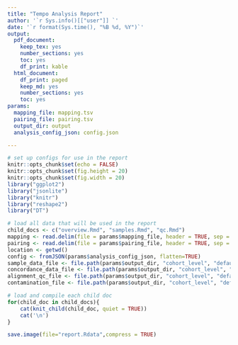 ```yaml
---
title: "Tempo Analysis Report"
author: '`r Sys.info()[["user"]] `'
date: '`r format(Sys.time(), "%B %d, %Y")`'
output:
  pdf_document:
    keep_tex: yes
    number_sections: yes
    toc: yes
    df_print: kable
  html_document:
    df_print: paged
    keep_md: yes
    number_sections: yes
    toc: yes
params:
  mapping_file: mapping.tsv
  pairing_file: pairing.tsv
  output_dir: output
  analysis_config_json: config.json

---
```

```r
# set up configs for use in the report
knitr::opts_chunk$set(echo = FALSE)
knitr::opts_chunk$set(fig.height = 20)
knitr::opts_chunk$set(fig.width = 20)
library("ggplot2") 
library("jsonlite")
library("knitr")
library("reshape2")
library("DT")
```

```r
# load all data that will be used in the report
child_docs <- c("overview.Rmd", "samples.Rmd", "qc.Rmd")
mapping <- read.delim(file = params$mapping_file, header = TRUE, sep = '\t')
pairing <- read.delim(file = params$pairing_file, header = TRUE, sep = '\t')
location <- getwd()
config <- fromJSON(params$analysis_config_json, flatten=TRUE)
sample_data_file <- file.path(params$output_dir, "cohort_level", "default_cohort", "sample_data.txt")
concordance_data_file <- file.path(params$output_dir, "cohort_level", "default_cohort", "concordance_qc.txt")
alignment_qc_file <- file.path(params$output_dir, "cohort_level", "default_cohort", "alignment_qc.txt")
contamination_file <- file.path(params$output_dir, "cohort_level", "default_cohort", "contamination_qc.txt")
```

```r
# load and compile each child doc
for(child_doc in child_docs){
    cat(knit_child(child_doc, quiet = TRUE))
    cat('\n')
}
```

```r
save.image(file="report.Rdata",compress = TRUE)
```